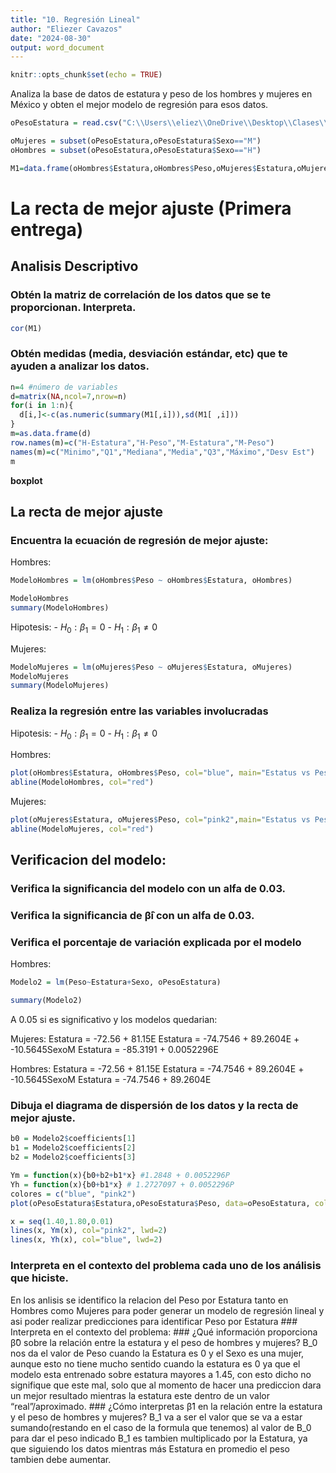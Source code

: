 ---
title: "10. Regresión Lineal"
author: "Eliezer Cavazos"
date: "2024-08-30"
output: word_document
---

```{r setup, include=FALSE}
knitr::opts_chunk$set(echo = TRUE)
```

	
Analiza la base de datos de estatura y peso de los hombres y mujeres en México y obten el mejor modelo de regresión para esos datos.

```{r}
oPesoEstatura = read.csv("C:\\Users\\eliez\\OneDrive\\Desktop\\Clases\\Estatura-peso_HyM.csv") #leer la base de datos

oMujeres = subset(oPesoEstatura,oPesoEstatura$Sexo=="M")
oHombres = subset(oPesoEstatura,oPesoEstatura$Sexo=="H")

M1=data.frame(oHombres$Estatura,oHombres$Peso,oMujeres$Estatura,oMujeres$Peso)

```


# La recta de mejor ajuste (Primera entrega)

## Analisis Descriptivo
### Obtén la matriz de correlación de los datos que se te proporcionan. Interpreta.

```{r}

cor(M1)

```


### Obtén medidas (media, desviación estándar, etc) que te ayuden a analizar los datos.
```{r}
n=4 #número de variables
d=matrix(NA,ncol=7,nrow=n)
for(i in 1:n){
  d[i,]<-c(as.numeric(summary(M1[,i])),sd(M1[ ,i]))
}
m=as.data.frame(d)
row.names(m)=c("H-Estatura","H-Peso","M-Estatura","M-Peso")
names(m)=c("Minimo","Q1","Mediana","Media","Q3","Máximo","Desv Est")
m
```

**boxplot**

## La recta de mejor ajuste
### Encuentra la ecuación de regresión de mejor ajuste:

Hombres:
```{r}
ModeloHombres = lm(oHombres$Peso ~ oHombres$Estatura, oHombres)

ModeloHombres
summary(ModeloHombres)
```
Hipotesis:
- $H_0: \beta_1 = 0$
- $H_1: \beta_1 \neq 0$

Mujeres:
```{r}
ModeloMujeres = lm(oMujeres$Peso ~ oMujeres$Estatura, oMujeres)
ModeloMujeres
summary(ModeloMujeres)
```


### Realiza la regresión entre las variables involucradas

Hipotesis:
- $H_0: \beta_1 = 0$
- $H_1: \beta_1 \neq 0$


Hombres:
```{r}
plot(oHombres$Estatura, oHombres$Peso, col="blue", main="Estatus vs Peso Hombres")
abline(ModeloHombres, col="red")

```

Mujeres:
```{r}
plot(oMujeres$Estatura, oMujeres$Peso, col="pink2",main="Estatus vs Peso Mujeres")
abline(ModeloMujeres, col="red")

```

## Verificacion del modelo:
### Verifica la significancia del modelo con un alfa de 0.03.
### Verifica la significancia de β̂i con un alfa de 0.03.
### Verifica el porcentaje de variación explicada por el modelo

Hombres: 
```{r}
Modelo2 = lm(Peso~Estatura+Sexo, oPesoEstatura)

summary(Modelo2)
```
A 0.05 si es significativo y los modelos quedarian:

Mujeres:
Estatura = -72.56 + 81.15E
Estatura = -74.7546 + 89.2604E + -10.5645SexoM
Estatura = -85.3191 + 0.0052296E

Hombres:
Estatura = -72.56 + 81.15E
Estatura = -74.7546 + 89.2604E + -10.5645SexoM
Estatura = -74.7546 + 89.2604E

### Dibuja el diagrama de dispersión de los datos y la recta de mejor ajuste.
```{r}

b0 = Modelo2$coefficients[1]
b1 = Modelo2$coefficients[2]
b2 = Modelo2$coefficients[3]

Ym = function(x){b0+b2+b1*x} #1.2848 + 0.0052296P
Yh = function(x){b0+b1*x} # 1.2727097 + 0.0052296P
colores = c("blue", "pink2")
plot(oPesoEstatura$Estatura,oPesoEstatura$Peso, data=oPesoEstatura, col=colores[factor(oPesoEstatura$Sexo)],pch=19, ylab="Peso", xlab="Estatura", main="Relacion Peso vs Estatura")

x = seq(1.40,1.80,0.01)
lines(x, Ym(x), col="pink2", lwd=2)
lines(x, Yh(x), col="blue", lwd=2)
```


### Interpreta en el contexto del problema cada uno de los análisis que hiciste.
En los anlisis se identifico la relacion del Peso por Estatura tanto en Hombres como Mujeres para poder generar un modelo de regresión lineal y asi poder realizar predicciones para identificar Peso por Estatura
### Interpreta en el contexto del problema:
### ¿Qué información proporciona β̂0 sobre la relación entre la estatura y el peso de hombres y mujeres?
B_0 nos da el valor de Peso cuando la Estatura es 0 y el Sexo es una mujer, aunque esto no tiene mucho sentido cuando la estatura es 0 ya que el modelo esta entrenado sobre estatura mayores a 1.45, con esto dicho no signifique que este mal, solo que al momento de hacer una prediccion dara un mejor resultado mientras la estatura este dentro de un valor "real"/aproximado.
### ¿Cómo interpretas β̂1 en la relación entre la estatura y el peso de hombres y mujeres?
B_1 va a ser el valor que se va a estar sumando(restando en el caso de la formula que tenemos) al valor de B_0 para dar el peso indicado B_1 es tambien multiplicado por la Estatura, ya que siguiendo los datos mientras más Estatura en promedio el peso tambien debe aumentar.